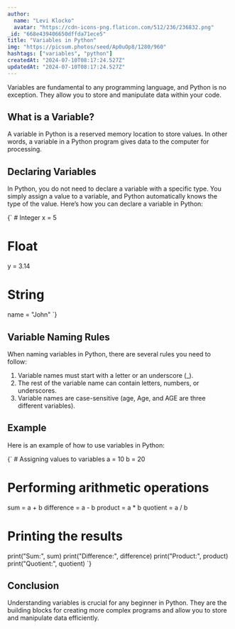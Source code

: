 ```yaml
---
author:
  name: "Levi Klocko"
  avatar: "https://cdn-icons-png.flaticon.com/512/236/236832.png"
_id: "668e439406650dffda71ece5"
title: "Variables in Python"
img: "https://picsum.photos/seed/Ap0uOp8/1280/960"
hashtags: ["variables", "python"]
createdAt: "2024-07-10T08:17:24.527Z"
updatedAt: "2024-07-10T08:17:24.527Z"
---
```


Variables are fundamental to any programming language, and Python is no exception. They allow you to store and manipulate data within your code.

## What is a Variable?

A variable in Python is a reserved memory location to store values. In other words, a variable in a Python program gives data to the computer for processing.

## Declaring Variables

In Python, you do not need to declare a variable with a specific type. You simply assign a value to a variable, and Python automatically knows the type of the value. Here’s how you can declare a variable in Python:

<SyntaxHighlighter language="python">
{`
  # Integer
  x = 5

  # Float
  y = 3.14

  # String
  name = "John"
`}
</SyntaxHighlighter>

## Variable Naming Rules

When naming variables in Python, there are several rules you need to follow:

1. Variable names must start with a letter or an underscore (_).
2. The rest of the variable name can contain letters, numbers, or underscores.
3. Variable names are case-sensitive (age, Age, and AGE are three different variables).

## Example

Here is an example of how to use variables in Python:

<SyntaxHighlighter language="python">
{`
  # Assigning values to variables
  a = 10
  b = 20

  # Performing arithmetic operations
  sum = a + b
  difference = a - b
  product = a * b
  quotient = a / b

  # Printing the results
  print("Sum:", sum)
  print("Difference:", difference)
  print("Product:", product)
  print("Quotient:", quotient)
`}
</SyntaxHighlighter>

## Conclusion

Understanding variables is crucial for any beginner in Python. They are the building blocks for creating more complex programs and allow you to store and manipulate data efficiently.
